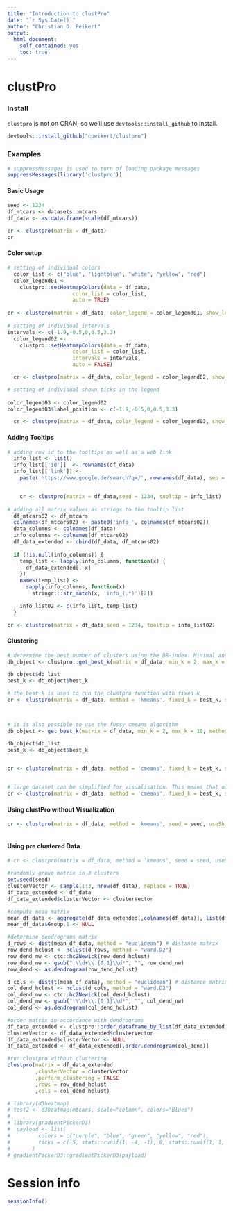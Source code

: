 ```yaml
---
title: "Introduction to clustPro"
date: "`r Sys.Date()`"
author: "Christian D. Peikert"
output:
  html_document:
    self_contained: yes
    toc: true    
---
```

<!--
  %\VignetteEngine{knitr::rmarkdown}
  %\VignetteIndexEntry{Introduction to clustPro}
-->

clustPro
=========

### Install

`clustpro` is not on CRAN, so we'll use `devtools::install_github` to install.

```r
devtools::install_github("cpeikert/clustpro")
```


### Examples
```r
# suppressMessages is used to turn of loading package messages
suppressMessages(library('clustpro'))
```

#### Basic Usage
```r
seed <- 1234
df_mtcars <- datasets::mtcars
df_data <- as.data.frame(scale(df_mtcars))

cr <- clustpro(matrix = df_data)
cr
```

#### Color setup
```r

# setting of individual colors
  color_list <- c("blue", "lightblue", "white", "yellow", "red")
  color_legend01 <-
    clustpro::setHeatmapColors(data = df_data,
                     color_list = color_list,
                     auto = TRUE)
  
cr <- clustpro(matrix = df_data, color_legend = color_legend01, show_legend = TRUE ,seed = 1234)  
  
# setting of individual intervals
intervals <- c(-1.9,-0.5,0,0.5,3.3)
  color_legend02 <-
    clustpro::setHeatmapColors(data = df_data,
                     color_list = color_list,
                     intervals = intervals,
                     auto = FALSE)

  cr <- clustpro(matrix = df_data, color_legend = color_legend02, show_legend = TRUE ,seed = 1234)  

# setting of individual shown ticks in the legend
  
color_legend03 <- color_legend02
color_legend03$label_position <- c(-1.9,-0.5,0,0.5,3.3)

  cr <- clustpro(matrix = df_data, color_legend = color_legend03, show_legend = TRUE ,seed = 1234)  

```

#### Adding Tooltips
```r
# adding row id to the tooltips as well as a web link 
  info_list <- list()
  info_list[['id']]  <- rownames(df_data)
  info_list[['link']] <-
    paste('https://www.google.de/search?q=/', rownames(df_data), sep = '')


    cr <- clustpro(matrix = df_data,seed = 1234, tooltip = info_list)  
  
# adding all matrix values as strings to the tooltip list     
  df_mtcars02 <- df_mtcars
  colnames(df_mtcars02) <- paste0('info_', colnames(df_mtcars02))
  data_columns <- colnames(df_data)
  info_columns <- colnames(df_mtcars02)
  df_data_extended <- cbind(df_data, df_mtcars02)
  
  if (!is.null(info_columns)) {
    temp_list <- lapply(info_columns, function(x) {
      df_data_extended[, x]
    })
    names(temp_list) <-
      sapply(info_columns, function(x)
        stringr:::str_match(x, 'info_(.*)')[2])

    info_list02 <- c(info_list, temp_list)
  }

cr <- clustpro(matrix = df_data,seed = 1234, tooltip = info_list02)  

```

#### Clustering
```r
# determine the best number of clusters using the DB-index. Minimal and maximal cluster size defining the rank of options.
db_object <- clustpro::get_best_k(matrix = df_data, min_k = 2, max_k = 10, method = 'kmeans', seed = seed, cores = 4)

db_object$db_list
best_k <- db_object$best_k

# the best k is used to run the clustpro function with fixed k
cr <- clustpro(matrix = df_data, method = 'kmeans', fixed_k = best_k, seed = seed)



# it is also possible to use the fussy cmeans algorithm
db_object <- get_best_k(matrix = df_data, min_k = 2, max_k = 10, method = 'cmeans', seed = seed, cores = 4)

db_object$db_list
best_k <- db_object$best_k


cr <- clustpro(matrix = df_data, method = 'cmeans', fixed_k = best_k, seed = seed)


# large dataset can be simplified for visualisation. This means that own the mean value of a cluster is show in a single row. The tooltip included the number of grouped proteins. In the json file all protein of a group a stored.
cr <- clustpro(matrix = df_data, method = 'cmeans', fixed_k = best_k, simplify_clustering = TRUE, seed = seed)

```

#### Using clustPro without Visualization
```r

cr <- clustpro(matrix = df_data, method = 'kmeans', seed = seed, useShiny = FALSE)



```

#### Using pre clustered Data
```r

# cr <- clustpro(matrix = df_data, method = 'kmeans', seed = seed, useShiny = FALSE)

#randomly group matrix in 3 clusters
set.seed(seed)
clusterVector <- sample(1:3, nrow(df_data), replace = TRUE)
df_data_extended <- df_data
df_data_extended$clusterVector <- clusterVector

#compute mean matrix
mean_df_data <- aggregate(df_data_extended[,colnames(df_data)], list(df_data_extended$clusterVector), mean)
mean_df_data$Group.1 <- NULL

#determine dendrograms matrix
d_rows <- dist(mean_df_data, method = "euclidean") # distance matrix
row_dend_hclust <- hclust(d_rows, method = "ward.D2")
row_dend_nw <- ctc::hc2Newick(row_dend_hclust)
row_dend_nw <- gsub(":\\d+\\.{0,1}\\d*", "", row_dend_nw)
row_dend <- as.dendrogram(row_dend_hclust)

d_cols <- dist(t(mean_df_data), method = "euclidean") # distance matrix
col_dend_hclust <- hclust(d_cols, method = "ward.D2")
col_dend_nw <- ctc::hc2Newick(col_dend_hclust)
col_dend_nw <- gsub(":\\d+\\.{0,1}\\d*", "", col_dend_nw)
col_dend <- as.dendrogram(col_dend_hclust)

#order matrix in accordance with dendrograms
df_data_extended <- clustpro::order_dataframe_by_list(df_data_extended,order.dendrogram(row_dend),'clusterVector')
clusterVector <- df_data_extended$clusterVector
df_data_extended$clusterVector <- NULL
df_data_extended <- df_data_extended[,order.dendrogram(col_dend)]

#run clustpro without clustering
clustpro(matrix = df_data_extended
         ,clusterVector = clusterVector
         ,perform_clustering = FALSE
         ,rows = row_dend_hclust
         ,cols = col_dend_hclust)

```

```r

# library(d3heatmap)
# test2 <- d3heatmap(mtcars, scale="column", colors="Blues")
# 
# library(gradientPickerD3)
#  payload <- list(
#         colors = c("purple", "blue", "green", "yellow", "red"),
#         ticks = c(-5, stats::runif(1, -4, -1), 0, stats::runif(1, 1, 4), 5)
#       )
# gradientPickerD3::gradientPickerD3(payload)
```

Session info
=============

```r
sessionInfo()
```


